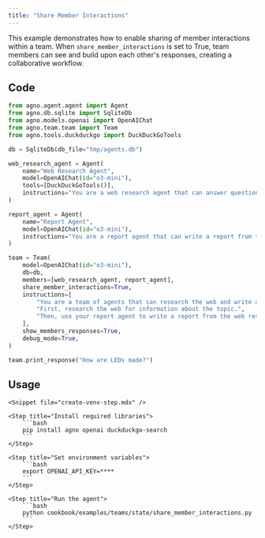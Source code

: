 ```yaml
---
title: "Share Member Interactions"
---
```


This example demonstrates how to enable sharing of member interactions within a team. When `share_member_interactions` is set to True, team members can see and build upon each other's responses, creating a collaborative workflow.

## Code

```python cookbook/examples/teams/state/share_member_interactions.py
from agno.agent.agent import Agent
from agno.db.sqlite import SqliteDb
from agno.models.openai import OpenAIChat
from agno.team.team import Team
from agno.tools.duckduckgo import DuckDuckGoTools

db = SqliteDb(db_file="tmp/agents.db")

web_research_agent = Agent(
    name="Web Research Agent",
    model=OpenAIChat(id="o3-mini"),
    tools=[DuckDuckGoTools()],
    instructions="You are a web research agent that can answer questions from the web.",
)

report_agent = Agent(
    name="Report Agent",
    model=OpenAIChat(id="o3-mini"),
    instructions="You are a report agent that can write a report from the web research.",
)

team = Team(
    model=OpenAIChat(id="o3-mini"),
    db=db,
    members=[web_research_agent, report_agent],
    share_member_interactions=True,
    instructions=[
        "You are a team of agents that can research the web and write a report.",
        "First, research the web for information about the topic.",
        "Then, use your report agent to write a report from the web research.",
    ],
    show_members_responses=True,
    debug_mode=True,
)

team.print_response("How are LEDs made?")
```

## Usage

<Steps>

    <Snippet file="create-venv-step.mdx" />

    <Step title="Install required libraries">
        ```bash
        pip install agno openai duckduckgo-search
        ```
    </Step>

    <Step title="Set environment variables">
        ```bash
        export OPENAI_API_KEY=****
        ```
    </Step>

    <Step title="Run the agent">
        ```bash
        python cookbook/examples/teams/state/share_member_interactions.py
        ```
    </Step>

</Steps>